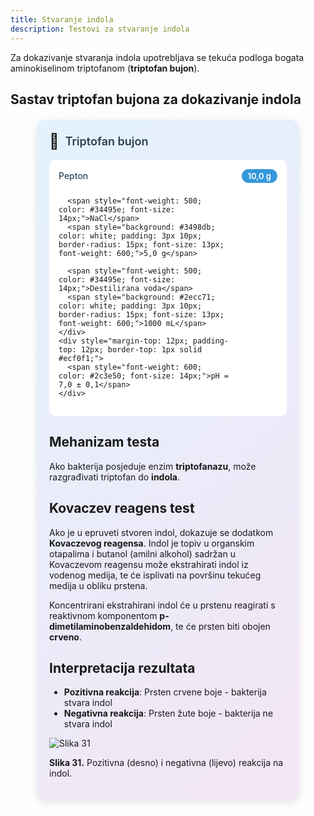 ```yaml
---
title: Stvaranje indola
description: Testovi za stvaranje indola
---
```


Za dokazivanje stvaranja indola upotrebljava se tekuća podloga bogata aminokiselinom triptofanom (**triptofan bujon**).

## Sastav triptofan bujona za dokazivanje indola

<div style="max-width: 380px; background: linear-gradient(135deg, #e3f2fd 0%, #f3e5f5 100%); border-radius: 15px; padding: 20px; box-shadow: 0 4px 12px rgba(0,0,0,0.1); margin: 20px auto;">
  <div style="display: flex; align-items: center; margin-bottom: 15px;">
    <span style="font-size: 24px; margin-right: 10px;">🧪</span>
    <h3 style="margin: 0; color: #2c3e50; font-weight: 600; font-size: 18px;">Triptofan bujon</h3>
  </div>
  <div style="background: white; border-radius: 10px; padding: 15px;">
    <div style="display: grid; grid-template-columns: minmax(0, 1fr) auto; gap: 8px 15px; align-items: center;">
      <span style="font-weight: 500; color: #34495e; font-size: 14px;">Pepton</span>
      <span style="background: #3498db; color: white; padding: 3px 10px; border-radius: 15px; font-size: 13px; font-weight: 600;">10,0 g</span>
      
      <span style="font-weight: 500; color: #34495e; font-size: 14px;">NaCl</span>
      <span style="background: #3498db; color: white; padding: 3px 10px; border-radius: 15px; font-size: 13px; font-weight: 600;">5,0 g</span>
      
      <span style="font-weight: 500; color: #34495e; font-size: 14px;">Destilirana voda</span>
      <span style="background: #2ecc71; color: white; padding: 3px 10px; border-radius: 15px; font-size: 13px; font-weight: 600;">1000 mL</span>
    </div>
    <div style="margin-top: 12px; padding-top: 12px; border-top: 1px solid #ecf0f1;">
      <span style="font-weight: 600; color: #2c3e50; font-size: 14px;">pH = 7,0 ± 0,1</span>
    </div>
  </div>
</div>

## Mehanizam testa

Ako bakterija posjeduje enzim **triptofanazu**, može razgrađivati triptofan do **indola**. 

## Kovaczev reagens test

Ako je u epruveti stvoren indol, dokazuje se dodatkom **Kovaczevog reagensa**. Indol je topiv u organskim otapalima i butanol (amilni alkohol) sadržan u Kovaczevom reagensu može ekstrahirati indol iz vodenog medija, te će isplivati na površinu tekućeg medija u obliku prstena. 

Koncentrirani ekstrahirani indol će u prstenu reagirati s reaktivnom komponentom **p-dimetilaminobenzaldehidom**, te će prsten biti obojen **crveno**. 

## Interpretacija rezultata

- **Pozitivna reakcija**: Prsten crvene boje - bakterija stvara indol
- **Negativna reakcija**: Prsten žute boje - bakterija ne stvara indol

![Slika 31](/Images/slika31.jpg)

**Slika 31.** Pozitivna (desno) i negativna (lijevo) reakcija na indol.